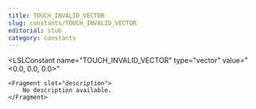 ```yaml
---
title: TOUCH_INVALID_VECTOR
slug: constants/TOUCH_INVALID_VECTOR
editorial: stub
category: constants
---
```


<LSLConstant
	name="TOUCH_INVALID_VECTOR"
	type="vector"
	value="&lt;0.0, 0.0, 0.0&gt;"
>
	<Fragment slot="description">
		No description available.
	</Fragment>
</LSLConstant>
